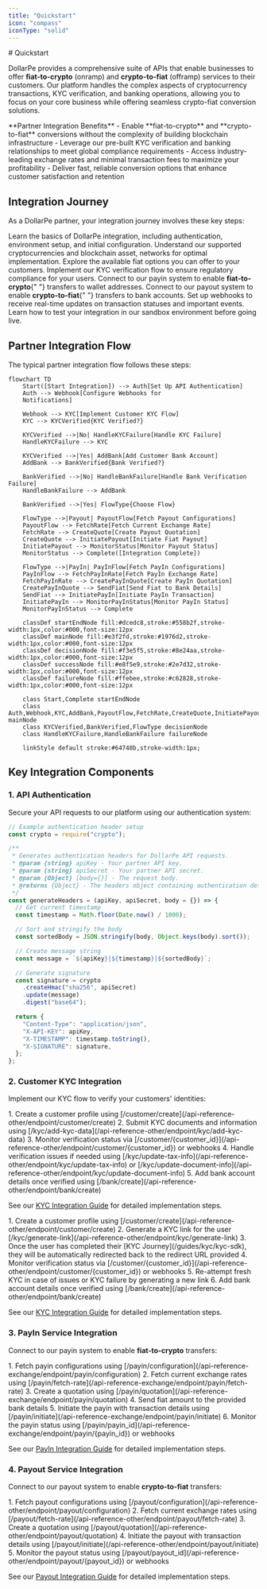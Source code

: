 ```yaml
---
title: "Quickstart"
icon: "compass"
iconType: "solid"
---
```


<Highlight># Quickstart</Highlight>

DollarPe provides a comprehensive suite of APIs that enable businesses to offer **fiat-to-crypto** (onramp) and **crypto-to-fiat** (offramp) services to their customers. Our platform handles the complex aspects of cryptocurrency transactions, KYC verification, and banking operations, allowing you to focus on your core business while offering seamless crypto-fiat conversion solutions.

<Note>
  **Partner Integration Benefits** 
  - Enable **fiat-to-crypto** and **crypto-to-fiat** conversions without the complexity of building blockchain infrastructure 
  - Leverage our pre-built KYC verification and banking relationships to meet global compliance requirements 
  - Access industry-leading exchange rates and minimal transaction fees to maximize your profitability 
  - Deliver fast, reliable conversion options that enhance customer satisfaction and retention
</Note>

## Integration Journey

As a DollarPe partner, your integration journey involves these key steps:

<CardGroup cols={2}>
  <Card title="Getting Started" icon="rocket" href="/guides/introduction">
    Learn the basics of DollarPe integration, including authentication,
    environment setup, and initial configuration.
  </Card>
  <Card
    title="Stablecoins & Blockchains"
    icon="coins"
    href="/guides/support/stablecoins_and_blockchains"
  >
    Understand our supported cryptocurrencies and blockchain asset, networks for
    optimal implementation.
  </Card>
  <Card
    title="Fiat Payment Methods"
    icon="credit-card"
    href="/guides/support/fiatMethods"
  >
    Explore the available fiat options you can offer to your customers.
  </Card>
  <Card
    title="KYC Integration"
    icon="user-shield"
    href="/api-reference-other/integration-guides/kyc-integration-guide"
  >
    Implement our KYC verification flow to ensure regulatory compliance for your
    users.
  </Card>
  <Card
    title="PayIn Integration"
    icon="bitcoin"
    href="/api-reference-exchange/integration-guides/payin-integration-guide"
  >
    Connect to our payin system to enable <strong>fiat-to-crypto</strong>{" "}
    transfers to wallet addresses.
  </Card>
  <Card
    title="Payout Integration"
    icon="money-bill-trend-up"
    href="/api-reference-other/integration-guides/payout-integration-guide"
  >
    Connect to our payout system to enable <strong>crypto-to-fiat</strong>{" "}
    transfers to bank accounts.
  </Card>
  <Card title="Webhooks & Notifications" icon="bell" href="/guides/webhooks">
    Set up webhooks to receive real-time updates on transaction statuses and
    important events.
  </Card>
  <Card title="Testing & Sandbox" icon="vial" href="/guides/sandbox-testing">
    Learn how to test your integration in our sandbox environment before going
    live.
  </Card>
</CardGroup>

## Partner Integration Flow

The typical partner integration flow follows these steps:

```mermaid
flowchart TD
    Start([Start Integration]) --> Auth[Set Up API Authentication]
    Auth --> Webhook[Configure Webhooks for
    Notifications]

    Webhook --> KYC[Implement Customer KYC Flow]
    KYC --> KYCVerified{KYC Verified?}

    KYCVerified -->|No| HandleKYCFailure[Handle KYC Failure]
    HandleKYCFailure --> KYC

    KYCVerified -->|Yes| AddBank[Add Customer Bank Account]
    AddBank --> BankVerified{Bank Verified?}

    BankVerified -->|No| HandleBankFailure[Handle Bank Verification Failure]
    HandleBankFailure --> AddBank

    BankVerified -->|Yes| FlowType{Choose Flow}

    FlowType -->|Payout| PayoutFlow[Fetch Payout Configurations]
    PayoutFlow --> FetchRate[Fetch Current Exchange Rate]
    FetchRate --> CreateQuote[Create Payout Quotation]
    CreateQuote --> InitiatePayout[Initiate Fiat Payout]
    InitiatePayout --> MonitorStatus[Monitor Payout Status]
    MonitorStatus --> Complete([Integration Complete])

    FlowType -->|PayIn| PayInFlow[Fetch PayIn Configurations]
    PayInFlow --> FetchPayInRate[Fetch PayIn Exchange Rate]
    FetchPayInRate --> CreatePayInQuote[Create PayIn Quotation]
    CreatePayInQuote --> SendFiat[Send Fiat to Bank Details]
    SendFiat --> InitiatePayIn[Initiate PayIn Transaction]
    InitiatePayIn --> MonitorPayInStatus[Monitor PayIn Status]
    MonitorPayInStatus --> Complete

    classDef startEndNode fill:#dcedc8,stroke:#558b2f,stroke-width:1px,color:#000,font-size:12px
    classDef mainNode fill:#e3f2fd,stroke:#1976d2,stroke-width:1px,color:#000,font-size:12px
    classDef decisionNode fill:#f3e5f5,stroke:#8e24aa,stroke-width:1px,color:#000,font-size:12px
    classDef successNode fill:#e8f5e9,stroke:#2e7d32,stroke-width:1px,color:#000,font-size:12px
    classDef failureNode fill:#ffebee,stroke:#c62828,stroke-width:1px,color:#000,font-size:12px

    class Start,Complete startEndNode
    class Auth,Webhook,KYC,AddBank,PayoutFlow,FetchRate,CreateQuote,InitiatePayout,MonitorStatus,PayInFlow,FetchPayInRate,CreatePayInQuote,SendFiat,InitiatePayIn,MonitorPayInStatus mainNode
    class KYCVerified,BankVerified,FlowType decisionNode
    class HandleKYCFailure,HandleBankFailure failureNode

    linkStyle default stroke:#64748b,stroke-width:1px;
```

## Key Integration Components

### 1. API Authentication

Secure your API requests to our platform using our authentication system:

```javascript
// Example authentication header setup
const crypto = require("crypto");

/**
 * Generates authentication headers for DollarPe API requests.
 * @param {string} apiKey - Your partner API key.
 * @param {string} apiSecret - Your partner API secret.
 * @param {Object} [body={}] - The request body.
 * @returns {Object} - The headers object containing authentication details.
 */
const generateHeaders = (apiKey, apiSecret, body = {}) => {
  // Get current timestamp
  const timestamp = Math.floor(Date.now() / 1000);

  // Sort and stringify the body
  const sortedBody = JSON.stringify(body, Object.keys(body).sort());

  // Create message string
  const message = `${apiKey}|${timestamp}|${sortedBody}`;

  // Generate signature
  const signature = crypto
    .createHmac("sha256", apiSecret)
    .update(message)
    .digest("base64");

  return {
    "Content-Type": "application/json",
    "X-API-KEY": apiKey,
    "X-TIMESTAMP": timestamp.toString(),
    "X-SIGNATURE": signature,
  };
};
```

### 2. Customer KYC Integration

Implement our KYC flow to verify your customers' identities:

<Accordion title="KYC Implementation Steps (Sharing based)">
1. Create a customer profile using [/customer/create](/api-reference-other/endpoint/customer/create)
2. Submit KYC documents and information using [/kyc/add-kyc-data](/api-reference-other/endpoint/kyc/add-kyc-data)
3. Monitor verification status via [/customer/{customer_id}](/api-reference-other/endpoint/customer/{customer_id}) or webhooks
4. Handle verification issues if needed using [/kyc/update-tax-info](/api-reference-other/endpoint/kyc/update-tax-info) or [/kyc/update-document-info](/api-reference-other/endpoint/kyc/update-document-info)
5. Add bank account details once verified using [/bank/create](/api-reference-other/endpoint/bank/create)

See our [KYC Integration Guide](/api-reference-other/integration-guides/kyc-integration-guide) for detailed implementation steps.

</Accordion>

<Accordion title="KYC Implementation Steps (SDK based)">
1. Create a customer profile using [/customer/create](/api-reference-other/endpoint/customer/create)
2. Generate a KYC link for the user [/kyc/generate-link](/api-reference-other/endpoint/kyc/generate-link)
3. Once the user has completed their [KYC Journey](/guides/kyc/kyc-sdk), they will be automatically redirected back to the redirect URL provided
4. Monitor verification status via [/customer/{customer_id}](/api-reference-other/endpoint/customer/{customer_id}) or webhooks
5. Re-attempt fresh KYC in case of issues or KYC failure by generating a new link
6. Add bank account details once verified using [/bank/create](/api-reference-other/endpoint/bank/create)

See our [KYC Integration Guide](/api-reference-other/integration-guides/kyc-integration-guide) for detailed implementation steps.

</Accordion>

### 3. PayIn Service Integration

Connect to our payin system to enable **fiat-to-crypto** transfers:

<Accordion title="PayIn Implementation Steps">
1. Fetch payin configurations using [/payin/configuration](/api-reference-exchange/endpoint/payin/configuration)
2. Fetch current exchange rates using [/payin/fetch-rate](/api-reference-exchange/endpoint/payin/fetch-rate)
3. Create a quotation using [/payin/quotation](/api-reference-exchange/endpoint/payin/quotation)
4. Send fiat amount to the provided bank details
5. Initiate the payin with transaction details using [/payin/initiate](/api-reference-exchange/endpoint/payin/initiate)
6. Monitor the payin status using [/payin/payin_id](/api-reference-exchange/endpoint/payin/{payin_id}) or webhooks

See our [PayIn Integration Guide](/api-reference-exchange/integration-guides/payin-integration-guide) for detailed implementation steps.

</Accordion>

### 4. Payout Service Integration

Connect to our payout system to enable **crypto-to-fiat** transfers:

<Accordion title="Payout Implementation Steps">
1. Fetch payout configurations using [/payout/configuration](/api-reference-other/endpoint/payout/configuration)
2. Fetch current exchange rates using [/payout/fetch-rate](/api-reference-other/endpoint/payout/fetch-rate)
3. Create a quotation using [/payout/quotation](/api-reference-other/endpoint/payout/quotation)
4. Initiate the payout with transaction details using [/payout/initiate](/api-reference-other/endpoint/payout/initiate)
5. Monitor the payout status using [/payout/payout_id](/api-reference-other/endpoint/payout/{payout_id}) or webhooks

See our [Payout Integration Guide](/api-reference-other/integration-guides/payout-integration-guide) for detailed implementation steps.

</Accordion>
